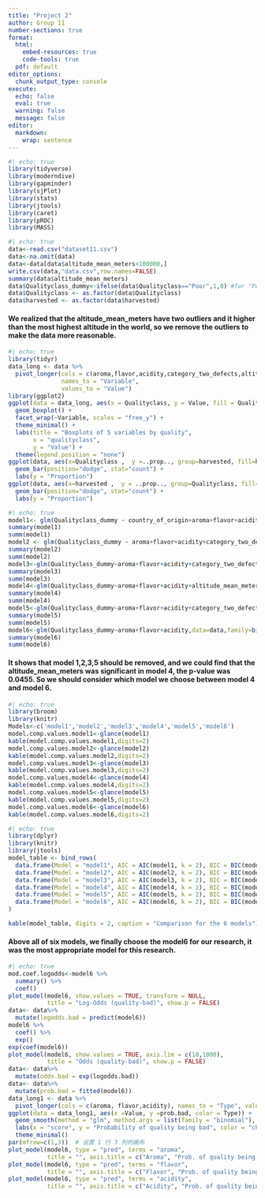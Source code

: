 ```yaml
---
title: "Project 2"
author: Group 11
number-sections: true
format: 
  html:
    embed-resources: true
    code-tools: true
  pdf: default
editor_options: 
  chunk_output_type: console
execute:
  echo: false
  eval: true
  warning: false
  message: false
editor: 
  markdown: 
    wrap: sentence
---
```


```r
#| echo: true
library(tidyverse)
library(moderndive)
library(gapminder)
library(sjPlot)
library(stats)
library(jtools)
library(caret)
library(pROC)
library(MASS)
```

```r
#| echo: true
data<-read.csv("dataset11.csv")
data<-na.omit(data)
data<-data[data$altitude_mean_meters<100000,]
write.csv(data,"data.csv",row.names=FALSE)
summary(data$altitude_mean_meters)
data$Qualityclass_dummy<-ifelse(data$Qualityclass=="Poor",1,0) #for "Poor"=1 "Good"=0
data$Qualityclass <- as.factor(data$Qualityclass)
data$harvested <- as.factor(data$harvested)
```

#### We realized that the altitude_mean_meters have two outliers and it higher than the most highest altitude in the world, so we remove the outliers to make the data more reasonable.

```r
#| echo: true
library(tidyr)
data_long <- data %>%
  pivot_longer(cols = c(aroma,flavor,acidity,category_two_defects,altitude_mean_meters),
               names_to = "Variable",
               values_to = "Value")
library(ggplot2)
ggplot(data = data_long, aes(x = Qualityclass, y = Value, fill = Qualityclass)) +
  geom_boxplot() +
  facet_wrap(~Variable, scales = "free_y") +  
  theme_minimal() +
  labs(title = "Boxplots of 5 variables by quality",
       x = "qualityclass",
       y = "Value") +
  theme(legend.position = "none")
ggplot(data, aes(x=Qualityclass ,  y =..prop.., group=harvested, fill=harvested)) + 
  geom_bar(position="dodge", stat="count") +
  labs(y = "Proportion")
ggplot(data, aes(x=harvested ,  y = ..prop.., group=Qualityclass, fill=Qualityclass)) + 
  geom_bar(position="dodge", stat="count") +
  labs(y = "Proportion")
```

```r
#| echo: true
model1<- glm(Qualityclass_dummy ~ country_of_origin+aroma+flavor+acidity+category_two_defects+altitude_mean_meters+harvested, data = data, family = binomial(link = "logit"))
summary(model1)
summ(model1)
model2 <- glm(Qualityclass_dummy ~ aroma+flavor+acidity+category_two_defects+altitude_mean_meters+harvested, data = data, family = binomial(link = "logit"))
summary(model2)
summ(model2)
model3<-glm(Qualityclass_dummy~aroma+flavor+acidity+category_two_defects+altitude_mean_meters,data=data,family=binomial(link="logit"))
summary(model3)
summ(model3)
model4<-glm(Qualityclass_dummy~aroma+flavor+acidity+altitude_mean_meters,data=data,family=binomial(link="logit"))
summary(model4)
summ(model4)
model5<-glm(Qualityclass_dummy~aroma+flavor+acidity+category_two_defects,data=data,family=binomial(link="logit"))
summary(model5)
summ(model5)
model6<-glm(Qualityclass_dummy~aroma+flavor+acidity,data=data,family=binomial(link="logit"))
summary(model6)
summ(model6)
```

#### It shows that model 1,2,3,5 should be removed, and we could find that the altitude_mean_meters was significant in model 4, the p-value was 0.0455. So we should consider which model we choose between model 4 and model 6.

```r
#| echo: true
library(broom)
library(knitr)
Models<-c('model1','model2','model3','model4','model5','model6')
model.comp.values.model1<-glance(model1)
kable(model.comp.values.model1,digits=2)
model.comp.values.model2<-glance(model2)
kable(model.comp.values.model2,digits=2)
model.comp.values.model3<-glance(model3)
kable(model.comp.values.model3,digits=2)
model.comp.values.model4<-glance(model4)
kable(model.comp.values.model4,digits=2)
model.comp.values.model5<-glance(model5)
kable(model.comp.values.model5,digits=2)
model.comp.values.model6<-glance(model6)
kable(model.comp.values.model6,digits=2)


```

```r
#| echo: true
library(dplyr)
library(knitr)
library(jtools)
model_table <- bind_rows(
  data.frame(Model = "model1", AIC = AIC(model1, k = 2), BIC = BIC(model1)),
  data.frame(Model = "model2", AIC = AIC(model2, k = 2), BIC = BIC(model2)),
  data.frame(Model = "model3", AIC = AIC(model3, k = 2), BIC = BIC(model3)),
  data.frame(Model = "model4", AIC = AIC(model4, k = 2), BIC = BIC(model4)),
  data.frame(Model = "model5", AIC = AIC(model5, k = 2), BIC = BIC(model5)),
  data.frame(Model = "model6", AIC = AIC(model6, k = 2), BIC = BIC(model6))
)

kable(model_table, digits = 2, caption = "Comparison for the 6 models")
```

#### Above all of six models, we finally choose the model6 for our research, it was the most appropriate model for this research.

```r
#| echo: true
mod.coef.logodds<-model6 %>%
  summary() %>%
  coef()
plot_model(model6, show.values = TRUE, transform = NULL,
           title = "Log-Odds (quality-bad)", show.p = FALSE)
data<- data%>%
  mutate(logodds.bad = predict(model6))
model6 %>%
  coef() %>%
  exp()
exp(coef(model6))
plot_model(model6, show.values = TRUE, axis.lim = c(10,1000),
           title = "Odds (quality-bad)", show.p = FALSE)
data<- data%>%
  mutate(odds.bad = exp(logodds.bad))
data<- data%>%
  mutate(prob.bad = fitted(model6))
data_long1 <- data %>%
  pivot_longer(cols = c(aroma, flavor,acidity), names_to = "Type", values_to = "Value")
ggplot(data = data_long1, aes(x =Value, y =prob.bad, color = Type)) +
  geom_smooth(method = "glm", method.args = list(family = "binomial"), se = FALSE) +
  labs(x = "score", y = "Probability of quality being bad", color = "character Type") +
  theme_minimal()
par(mfrow=c(1,3))  # 设置 1 行 3 列的画布
plot_model(model6, type = "pred", terms = "aroma", 
           title = "", axis.title = c("Aroma", "Prob. of quality being bad"))
plot_model(model6, type = "pred", terms = "flavor", 
           title = "", axis.title = c("Flavor", "Prob. of quality being bad"))
plot_model(model6, type = "pred", terms = "acidity", 
           title = "", axis.title = c("Acidity", "Prob. of quality being bad"))
```
